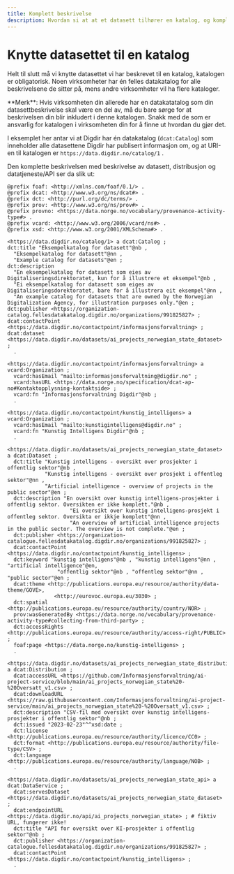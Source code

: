 ```yaml
---
title: Komplett beskrivelse
description: Hvordan si at at et datasett tilhører en katalog, og komplett beskrivelse av datasettet
---
```


# Knytte datasettet til en katalog

Helt til slutt må vi knytte datasettet vi har beskrevet til en katalog, katalogen er obligatorisk. Noen virksomheter har én felles datakatalog for alle beskrivelsene de sitter på, mens andre virksomheter vil ha flere kataloger.

<Alert size='sm'>
    **Merk**: Hvis virksomheten din allerede har en datakatatalog som din datasettbeskrivelse skal være en del av, må du
    bare sørge for at beskrivelsen din blir inkludert i denne katalogen. Snakk med de som er ansvarlig for katalogen i
    virksomheten din for å finne ut hvordan du gjør det.
</Alert>

I eksemplet her antar vi at Digdir har én datakatalog (`dcat:Catalog`) som inneholder alle datasettene Digdir har publisert informasjon om, og at URI-en til katalogen er `https://data.digdir.no/catalog/1` .

Den komplette beskrivelsen med beskrivelse av datasett, distribusjon og datatjeneste/API ser da slik ut:

```turtle
@prefix foaf: <http://xmlns.com/foaf/0.1/> .
@prefix dcat: <http://www.w3.org/ns/dcat#> .
@prefix dct: <http://purl.org/dc/terms/> .
@prefix prov: <http://www.w3.org/ns/prov#> .
@prefix provno: <https://data.norge.no/vocabulary/provenance-activity-type#> .
@prefix vcard: <http://www.w3.org/2006/vcard/ns#> .
@prefix xsd: <http://www.w3.org/2001/XMLSchema#> .

<https://data.digdir.no/catalog/1> a dcat:Catalog ;
dct:title "Eksempelkatalog for datasett"@nb ,
  "Eksempelkatalog for datasett"@nn ,
  "Example catalog for datasets"@en ;
dct:description 
  "En eksempelkatalog for datasett som eies av Digitaliseringsdirektoratet, kun for å illustrere et eksempel"@nb , 
  "Ei eksempelkatalog for datasett som eiges av Digitaliseringsdorektoratet, bare for å illustrera eit eksempel"@nn ,
  "An example catalog for datasets that are owned by the Norwegian Digitalization Agency, for illustration purposes only."@en ;
dct:publisher <https://organization-catalog.fellesdatakatalog.digdir.no/organizations/991825827> ;
dcat:contactPoint <https://data.digdir.no/contactpoint/informasjonsforvaltning> ;
dcat:dataset <https://data.digdir.no/datasets/ai_projects_norwegian_state_dataset> ;
  .

<https://data.digdir.no/contactpoint/informasjonsforvaltning> a vcard:Organization ;
  vcard:hasEmail "mailto:informasjonsforvaltning@digdir.no" ;
  vcard:hasURL <https://data.norge.no/specification/dcat-ap-no#Kontaktopplysning-kontaktside> ;
  vcard:fn "Informasjonsforvaltning Digdir"@nb ;
  .

<https://data.digdir.no/contactpoint/kunstig_intelligens> a vcard:Organization ;
  vcard:hasEmail "mailto:kunstigintelligens@digdir.no" ;
  vcard:fn "Kunstig Intelligens Digdir"@nb ;
  .

<https://data.digdir.no/datasets/ai_projects_norwegian_state_dataset> a dcat:Dataset ;
  dct:title "Kunstig intelligens - oversikt over prosjekter i offentlig sektor"@nb ,
            "Kunstig intelligens - oversikt over prosjekt i offentleg sektor"@nn ,
            "Artificial intelligence - overview of projects in the public sector"@en ;
  dct:description "En oversikt over kunstig intelligens-prosjekter i offentlig sektor. Oversikten er ikke komplett."@nb ,
                    "Ei oversikt over kunstig intelligens-prosjekt i offentleg sektor. Oversikta er ikkje komplett"@nn ,
                    "An overview of artificial intelligence projects in the public sector. The overview is not complete."@en ;
  dct:publisher <https://organization-catalogue.fellesdatakatalog.digdir.no/organizations/991825827> ;
  dcat:contactPoint <https://data.digdir.no/contactpoint/kunstig_intelligens> ;
  dct:keyword "kunstig intelligens"@nb , "kunstig intelligens"@nn , "artificial intelligence"@en,
                "offentlig sektor"@nb , "offentleg sektor"@nn , "public sector"@en ;
  dcat:theme <http://publications.europa.eu/resource/authority/data-theme/GOVE>,
               <http://eurovoc.europa.eu/3030> ;
  dct:spatial <http://publications.europa.eu/resource/authority/country/NOR> ;
  prov:wasGeneratedBy <https://data.norge.no/vocabulary/provenance-activity-type#collecting-from-third-party> ;
  dct:accessRights <http://publications.europa.eu/resource/authority/access-right/PUBLIC> ;
  foaf:page <https://data.norge.no/kunstig-intelligens> ;
  .

<https://data.digdir.no/datasets/ai_projects_norwegian_state_distribution> a dcat:Distribution ;
  dcat:accessURL <https://github.com/Informasjonsforvaltning/ai-project-service/blob/main/ai_projects_norwegian_state%20-%20Oversatt_v1.csv> ;
  dcat:downloadURL <https://raw.githubusercontent.com/Informasjonsforvaltning/ai-project-service/main/ai_projects_norwegian_state%20-%20Oversatt_v1.csv> ;
  dct:description "CSV-fil med oversikt over kunstig intelligens-prosjekter i offentlig sektor"@nb ;
  dct:issued "2023-02-23"^^xsd:date ;
  dct:license <http://publications.europa.eu/resource/authority/licence/CC0> ;
  dct:format <http://publications.europa.eu/resource/authority/file-type/CSV> ;
  dct:language <http://publications.europa.eu/resource/authority/language/NOB> ;
  .

<https://data.digdir.no/datasets/ai_projects_norwegian_state_api> a dcat:DataService ;
  dcat:servesDataset <https://data.digdir.no/datasets/ai_projects_norwegian_state_dataset> ;
  dcat:endpointURL <https://data.digdir.no/api/ai_projects_norwegian_state> ; # fiktiv URL, fungerer ikke!
  dct:title "API for oversikt over KI-prosjekter i offentlig sektor"@nb ;
  dct:publisher <https://organization-catalogue.fellesdatakatalog.digdir.no/organizations/991825827> ;
  dcat:contactPoint <https://data.digdir.no/contactpoint/kunstig_intelligens> ;
  .
```
